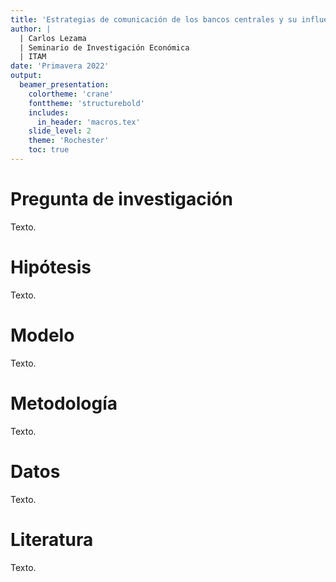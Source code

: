 ```yaml
---
title: 'Estrategias de comunicación de los bancos centrales y su influencia en las perspectivas de inflación'
author: |
  | Carlos Lezama
  | Seminario de Investigación Económica
  | ITAM
date: 'Primavera 2022'
output:
  beamer_presentation:
    colortheme: 'crane'
    fonttheme: 'structurebold'
    includes:
      in_header: 'macros.tex'
    slide_level: 2
    theme: 'Rochester'
    toc: true
---
```


# Pregunta de investigación

Texto.

# Hipótesis

Texto.

# Modelo

Texto.

# Metodología

Texto.

# Datos

Texto.

# Literatura

Texto.

